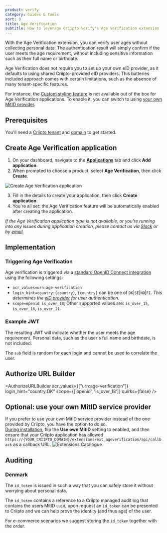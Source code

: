 ```yaml
---
product: verify
category: Guides & Tools
sort: 0
title: Age Verification
subtitle: How to leverage Criipto Verify's Age Verification extension
---
```




With the Age Verification extension, you can verify user ages without collecting personal data.
The authentication result will simply confirm if the user meets the age requirement, without including sensitive information such as their full name or birthdate.

<Highlight icon="info">

Age Verification does not require you to set up your own eID provider, as it defaults to using shared Criipto-provided eID providers. This batteries included approach comes with certain limitations, such as the absence of many tenant-specific features.

For instance, the [Custom styling feature](https://docs.criipto.com/verify/guides/custom-styling/) is not available out of the box for Age Verification applications. To enable it, you can switch to using [your own MitID provider](https://docs.criipto.com/verify/guides/age-verification/#optional-use-your-own-mitid-service-provider).

</Highlight>

## Prerequisites

You'll need a [Criipto tenant](https://docs.criipto.com/verify/getting-started/basics/#tenants) and [domain](https://dashboard.criipto.com/domains) to get started.

## Create Age Verification application

1. On your dashboard, navigate to the [**Applications**](https://dashboard.criipto.com/applications) tab and click **Add application**.
2. When prompted to choose a product, select **Age Verification**, then click **Create**.

![Create Age Verification application](./images/age-verification-create.png)

3. Fill in the details to create your application, then click **Create application**.
4. You're all set: the Age Verification feature will be automatically enabled after creating the application.

<Highlight icon="info">

_If the Age Verification application type is not available, or you're running into any issues during application creation, please contact us via [Slack](https://tiny.cc/criipto-slack) or by [email](mailto:support@criipto.com)._

</Highlight>

## Implementation

### Triggering Age Verification

Age verification is triggered via a [standard OpenID Connect integration](/verify/getting-started/oidc-intro/) using the following settings:

- `acr_values=urn:age-verification`
- `login_hint=country:{country}`, `{country}` can be one of `DK`|`SE`|`NO`|`FI`. _This determines the [eID provider](/verify/e-ids/) for user authentication_.
- `scope=openid is_over_18`; Other supported values are: `is_over_15`, `is_over_16`, `is_over_21`.

### Example JWT

The resulting JWT will indicate whether the user meets the age requirement. Personal data, such as the user's full name and birthdate, is not included.


<JwtSnippet />

<Highlight icon="info">

The `sub` field is random for each login and cannot be used to correlate the user.

</Highlight>

## Authorize URL Builder


<AuthorizeURLBuilder
  acr_values={["urn:age-verification"]}
  login_hint="country:DK"
  scope={['openid', 'is_over_18']}
  quirks={false}
/>

## Optional: use your own MitID service provider

If you prefer to use your own MitID service provider instead of the one provided by Criipto, you have the option to do so.  
[During installation](/verify/guides/age-verification/#installation), flip the **Use own MitID** setting to enabled, and then ensure that your Criipto application has allowed `https://{YOUR_CRIIPTO_DOMAIN}/extensions/ext_ageverification/api/callback` as a callback URL.
![Extensions Catalogue](./images/age-verification-own-MitID.png)

## Auditing

### Denmark

The `id_token` is issued in such a way that you can safely store it without worrying about personal data.

The `id_token` contains a reference to a Criipto managed audit log that contains the users MitID `uuid`,
upon request an `id_token` can be presented to Criipto and we can help prove the identity (and thus age) of the user.

For e-commerce scenarios we suggest storing the `id_token` together with the order.
